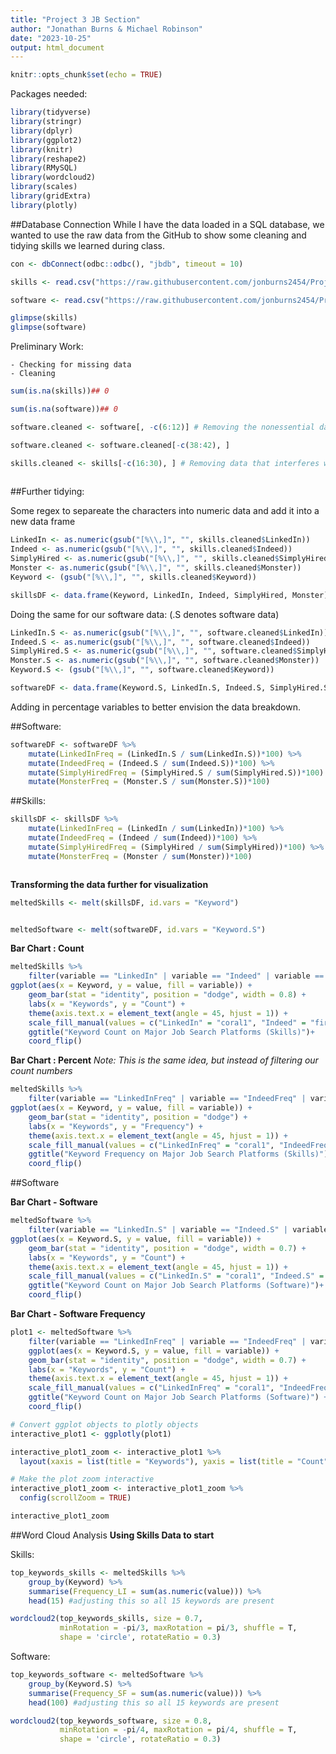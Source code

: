 ---
title: "Project 3 JB Section"
author: "Jonathan Burns & Michael Robinson"
date: "2023-10-25"
output: html_document
---

```{r setup, include=FALSE}
knitr::opts_chunk$set(echo = TRUE)
```

Packages needed:

```{r load-packages, message=FALSE}
library(tidyverse)
library(stringr)
library(dplyr)
library(ggplot2)
library(knitr)
library(reshape2)
library(RMySQL)
library(wordcloud2)
library(scales)
library(gridExtra)
library(plotly)
```


##Database Connection
While I have the data loaded in a SQL database, we wanted to use the raw data from the GitHub to show some cleaning and tidying skills we learned during class.
```{r}
con <- dbConnect(odbc::odbc(), "jbdb", timeout = 10)

```


```{r}
skills <- read.csv("https://raw.githubusercontent.com/jonburns2454/Project-3-DATA607/main/ds_general_skills_revised.csv")

software <- read.csv("https://raw.githubusercontent.com/jonburns2454/Project-3-DATA607/main/Data%20Science%20Career%20Terms%20-%20ds%20software.csv")

glimpse(skills)
glimpse(software)

```

Preliminary Work:

```         
- Checking for missing data
- Cleaning
```

```{r}
sum(is.na(skills))## 0

sum(is.na(software))## 0 

software.cleaned <- software[, -c(6:12)] # Removing the nonessential data columns

software.cleaned <- software.cleaned[-c(38:42), ]

skills.cleaned <- skills[-c(16:30), ] # Removing data that interferes with the format
    
```

##Further tidying:

Some regex to separeate the characters into numeric data and add it into a new data frame

```{r}
LinkedIn <- as.numeric(gsub("[%\\,]", "", skills.cleaned$LinkedIn))
Indeed <- as.numeric(gsub("[%\\,]", "", skills.cleaned$Indeed))
SimplyHired <- as.numeric(gsub("[%\\,]", "", skills.cleaned$SimplyHired))
Monster <- as.numeric(gsub("[%\\,]", "", skills.cleaned$Monster))
Keyword <- (gsub("[%\\,]", "", skills.cleaned$Keyword))

skillsDF <- data.frame(Keyword, LinkedIn, Indeed, SimplyHired, Monster)


```

Doing the same for our software data: (.S denotes software data)

```{r}
LinkedIn.S <- as.numeric(gsub("[%\\,]", "", software.cleaned$LinkedIn))
Indeed.S <- as.numeric(gsub("[%\\,]", "", software.cleaned$Indeed))
SimplyHired.S <- as.numeric(gsub("[%\\,]", "", software.cleaned$SimplyHired))
Monster.S <- as.numeric(gsub("[%\\,]", "", software.cleaned$Monster))
Keyword.S <- (gsub("[%\\,]", "", software.cleaned$Keyword))

softwareDF <- data.frame(Keyword.S, LinkedIn.S, Indeed.S, SimplyHired.S, Monster.S)


```

Adding in percentage variables to better envision the data breakdown.

##Software:

```{r}
softwareDF <- softwareDF %>% 
    mutate(LinkedInFreq = (LinkedIn.S / sum(LinkedIn.S))*100) %>% 
    mutate(IndeedFreq = (Indeed.S / sum(Indeed.S))*100) %>% 
    mutate(SimplyHiredFreq = (SimplyHired.S / sum(SimplyHired.S))*100) %>% 
    mutate(MonsterFreq = (Monster.S / sum(Monster.S))*100)


```

##Skills:

```{r}
skillsDF <- skillsDF %>% 
    mutate(LinkedInFreq = (LinkedIn / sum(LinkedIn))*100) %>% 
    mutate(IndeedFreq = (Indeed / sum(Indeed))*100) %>% 
    mutate(SimplyHiredFreq = (SimplyHired / sum(SimplyHired))*100) %>% 
    mutate(MonsterFreq = (Monster / sum(Monster))*100)



```

**Transforming the data further for visualization**

```{r}
meltedSkills <- melt(skillsDF, id.vars = "Keyword")


meltedSoftware <- melt(softwareDF, id.vars = "Keyword.S")


```

**Bar Chart : Count**

```{r}
meltedSkills %>% 
    filter(variable == "LinkedIn" | variable == "Indeed" | variable == "SimplyHired" | variable == "Monster") %>% 
ggplot(aes(x = Keyword, y = value, fill = variable)) +
    geom_bar(stat = "identity", position = "dodge", width = 0.8) +
    labs(x = "Keywords", y = "Count") +
    theme(axis.text.x = element_text(angle = 45, hjust = 1)) +
    scale_fill_manual(values = c("LinkedIn" = "coral1", "Indeed" = "firebrick4", "SimplyHired" = "aquamarine4", "Monster" = "chartreuse4"))+
    ggtitle("Keyword Count on Major Job Search Platforms (Skills)")+
    coord_flip()
```

**Bar Chart : Percent** *Note: This is the same idea, but instead of filtering our count numbers*

```{r}
meltedSkills %>% 
    filter(variable == "LinkedInFreq" | variable == "IndeedFreq" | variable == "SimplyHiredFreq" | variable == "MonsterFreq") %>% 
ggplot(aes(x = Keyword, y = value, fill = variable)) +
    geom_bar(stat = "identity", position = "dodge") +
    labs(x = "Keywords", y = "Frequency") +
    theme(axis.text.x = element_text(angle = 45, hjust = 1)) +
    scale_fill_manual(values = c("LinkedInFreq" = "coral1", "IndeedFreq" = "firebrick4", "SimplyHiredFreq" = "aquamarine4", "MonsterFreq" = "chartreuse4"))+
    ggtitle("Keyword Frequency on Major Job Search Platforms (Skills)")+
    coord_flip()
```

##Software

**Bar Chart - Software**

```{r}
meltedSoftware %>% 
    filter(variable == "LinkedIn.S" | variable == "Indeed.S" | variable == "SimplyHired.S" | variable == "Monster.S") %>% 
ggplot(aes(x = Keyword.S, y = value, fill = variable)) +
    geom_bar(stat = "identity", position = "dodge", width = 0.7) +
    labs(x = "Keywords", y = "Count") +
    theme(axis.text.x = element_text(angle = 45, hjust = 1)) +
    scale_fill_manual(values = c("LinkedIn.S" = "coral1", "Indeed.S" = "firebrick4", "SimplyHired.S" = "aquamarine4", "Monster.S" = "chartreuse4"))+
    ggtitle("Keyword Count on Major Job Search Platforms (Software)")+
    coord_flip()
```

**Bar Chart - Software Frequency**
```{r}
plot1 <- meltedSoftware %>% 
    filter(variable == "LinkedInFreq" | variable == "IndeedFreq" | variable == "SimplyHiredFreq" | variable == "MonsterFreq") %>% 
    ggplot(aes(x = Keyword.S, y = value, fill = variable)) +
    geom_bar(stat = "identity", position = "dodge", width = 0.7) +
    labs(x = "Keywords", y = "Count") +
    theme(axis.text.x = element_text(angle = 45, hjust = 1)) +
    scale_fill_manual(values = c("LinkedInFreq" = "coral1", "IndeedFreq" = "firebrick4", "SimplyHiredFreq" = "aquamarine4", "MonsterFreq" = "chartreuse4")) +
    ggtitle("Keyword Count on Major Job Search Platforms (Software)") +
    coord_flip()

# Convert ggplot objects to plotly objects
interactive_plot1 <- ggplotly(plot1)

interactive_plot1_zoom <- interactive_plot1 %>%
  layout(xaxis = list(title = "Keywords"), yaxis = list(title = "Count"))

# Make the plot zoom interactive
interactive_plot1_zoom <- interactive_plot1_zoom %>%
  config(scrollZoom = TRUE)

interactive_plot1_zoom
```




##Word Cloud Analysis
**Using Skills Data to start**

Skills:
```{r}

top_keywords_skills <- meltedSkills %>% 
    group_by(Keyword) %>% 
    summarise(Frequency_LI = sum(as.numeric(value))) %>% 
    head(15) #adjusting this so all 15 keywords are present 

wordcloud2(top_keywords_skills, size = 0.7,
           minRotation = -pi/3, maxRotation = pi/3, shuffle = T,
           shape = 'circle', rotateRatio = 0.3)


```

Software:

```{r}
top_keywords_software <- meltedSoftware %>% 
    group_by(Keyword.S) %>% 
    summarise(Frequency_SF = sum(as.numeric(value))) %>% 
    head(100) #adjusting this so all 15 keywords are present 

wordcloud2(top_keywords_software, size = 0.8,
           minRotation = -pi/4, maxRotation = pi/4, shuffle = T,
           shape = 'circle', rotateRatio = 0.3)
```
